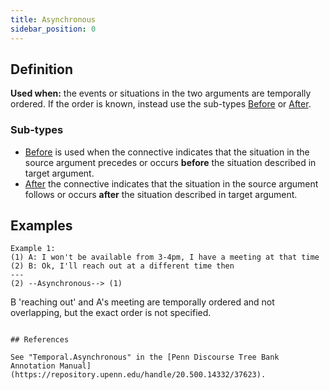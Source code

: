 ```yaml
---
title: Asynchronous
sidebar_position: 0
---
```


## Definition

**Used when:** the events or situations in the two arguments are temporally ordered. If the order is known,
instead use the sub-types [Before](./before.mdx) or [After](./after.mdx).

### Sub-types
- [Before](./before.mdx) is used when the connective indicates that the situation in the source argument precedes or occurs **before** the situation described in target argument.
- [After](./after.mdx) the connective indicates that the situation in the source argument follows or occurs **after** the situation described in target argument.

## Examples

```
Example 1:
(1) A: I won't be available from 3-4pm, I have a meeting at that time
(2) B: Ok, I'll reach out at a different time then
---
(2) --Asynchronous--> (1)
```

B 'reaching out' and A's meeting are temporally ordered and not overlapping, but the exact order is not specified.

```

## References

See "Temporal.Asynchronous" in the [Penn Discourse Tree Bank Annotation Manual](https://repository.upenn.edu/handle/20.500.14332/37623).
